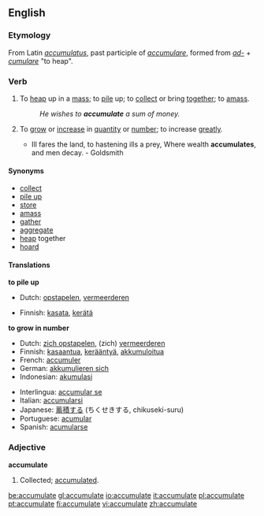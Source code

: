==English==
===Etymology===
From Latin ''[[accumulatus]]'', past participle of ''[[accumulare]]'', formed from ''[[ad-]]'' + ''[[cumulare]]'' "to heap".

===Verb===
{{en-infl-reg-other-e|accumulat|e|}}
# {{transitive}} To [[heap]] up in a [[mass]]; to [[pile]] up; to [[collect]] or bring [[together]]; to [[amass]].
#: ''He wishes to '''accumulate''' a sum of money.''
# {{intransitive}} To [[grow]] or [[increase]] in [[quantity]] or [[number]]; to increase [[greatly]].
#* Ill fares the land, to hastening ills a prey, Where wealth '''accumulates''', and men decay. - Goldsmith

====Synonyms====
* [[collect]]
* [[pile up]]
* [[store]]
* [[amass]]
* [[gather]]
* [[aggregate]]
* [[heap]] together
* [[hoard]]

====Translations====
'''to pile up'''
{{top}}
* Dutch: [[opstapelen]], [[vermeerderen]]
{{mid}}
* Finnish: [[kasata]], [[kerätä]]
{{bottom}}

'''to grow in number'''
{{top}}
* Dutch: [[zich opstapelen]], (zich) [[vermeerderen]]
* Finnish: [[kasaantua]], [[kerääntyä]], [[akkumuloitua]]
* French: [[accumuler]]
* German: [[akkumulieren sich]]
* Indonesian: [[akumulasi]]
{{mid}}
* Interlingua: [[accumular se]]
* Italian: [[accumularsi]]
* Japanese: [[蓄積する]] (ちくせきする, chikuseki-suru)
* Portuguese: [[acumular]]
* Spanish: [[acumularse]]
{{bottom}}

===Adjective===
'''accumulate'''
# {{rare}} Collected; [[accumulated]].

[[be:accumulate]]
[[gl:accumulate]]
[[io:accumulate]]
[[it:accumulate]]
[[pl:accumulate]]
[[pt:accumulate]]
[[fi:accumulate]]
[[vi:accumulate]]
[[zh:accumulate]]